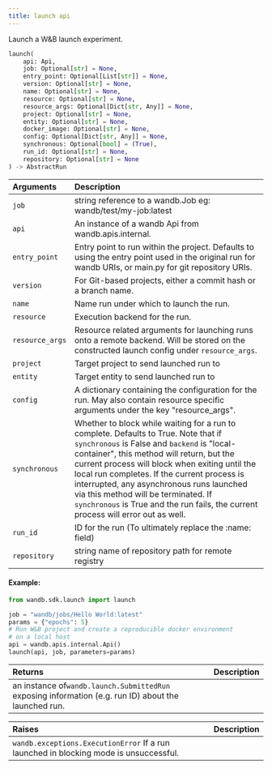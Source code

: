 ```yaml
---
title: launch api
---
```


<Card title="View the source code" href="https://www.github.com/wandb/wandb/tree/v0.20.1/wandb/sdk/launch/_launch.py#L249-L331" icon="github"/>

Launch a W&B launch experiment.

```python
launch(
    api: Api,
    job: Optional[str] = None,
    entry_point: Optional[List[str]] = None,
    version: Optional[str] = None,
    name: Optional[str] = None,
    resource: Optional[str] = None,
    resource_args: Optional[Dict[str, Any]] = None,
    project: Optional[str] = None,
    entity: Optional[str] = None,
    docker_image: Optional[str] = None,
    config: Optional[Dict[str, Any]] = None,
    synchronous: Optional[bool] = (True),
    run_id: Optional[str] = None,
    repository: Optional[str] = None
) -> AbstractRun
```

| Arguments | Description |
| :--- | :--- |
|  `job` |  string reference to a wandb.Job eg: wandb/test/my-job:latest |
|  `api` |  An instance of a wandb Api from wandb.apis.internal. |
|  `entry_point` |  Entry point to run within the project. Defaults to using the entry point used in the original run for wandb URIs, or main.py for git repository URIs. |
|  `version` |  For Git-based projects, either a commit hash or a branch name. |
|  `name` |  Name run under which to launch the run. |
|  `resource` |  Execution backend for the run. |
|  `resource_args` |  Resource related arguments for launching runs onto a remote backend. Will be stored on the constructed launch config under `resource_args`. |
|  `project` |  Target project to send launched run to |
|  `entity` |  Target entity to send launched run to |
|  `config` |  A dictionary containing the configuration for the run. May also contain resource specific arguments under the key "resource_args". |
|  `synchronous` |  Whether to block while waiting for a run to complete. Defaults to True. Note that if `synchronous` is False and `backend` is "local-container", this method will return, but the current process will block when exiting until the local run completes. If the current process is interrupted, any asynchronous runs launched via this method will be terminated. If `synchronous` is True and the run fails, the current process will error out as well. |
|  `run_id` |  ID for the run (To ultimately replace the :name: field) |
|  `repository` |  string name of repository path for remote registry |

#### Example:

```python
from wandb.sdk.launch import launch

job = "wandb/jobs/Hello World:latest"
params = {"epochs": 5}
# Run W&B project and create a reproducible docker environment
# on a local host
api = wandb.apis.internal.Api()
launch(api, job, parameters=params)
```

| Returns | Description |
| :--- | :--- |
|  an instance of`wandb.launch.SubmittedRun` exposing information (e.g. run ID) about the launched run. |

| Raises | Description |
| :--- | :--- |
|  `wandb.exceptions.ExecutionError` If a run launched in blocking mode is unsuccessful. |
